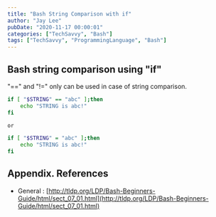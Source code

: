```yaml
---
title: "Bash String Comparison with if"
author: "Jay Lee"
pubDate: "2020-11-17 00:00:01"
categories: ["TechSavvy", "Bash"]
tags: ["TechSavvy", "ProgrammingLanguage", "Bash"]
---
```


## Bash string comparison using "if"

"==" and "!=" only can be used in case of string comparison.

``` sh
if [ "$STRING" == "abc" ];then
    echo "STRING is abc!"
fi 

or

if [ "$STRING" = "abc" ];then
    echo "STRING is abc!"
fi 
```

## Appendix. References

- General : [http://tldp.org/LDP/Bash-Beginners-Guide/html/sect_07_01.html](http://tldp.org/LDP/Bash-Beginners-Guide/html/sect_07_01.html)
